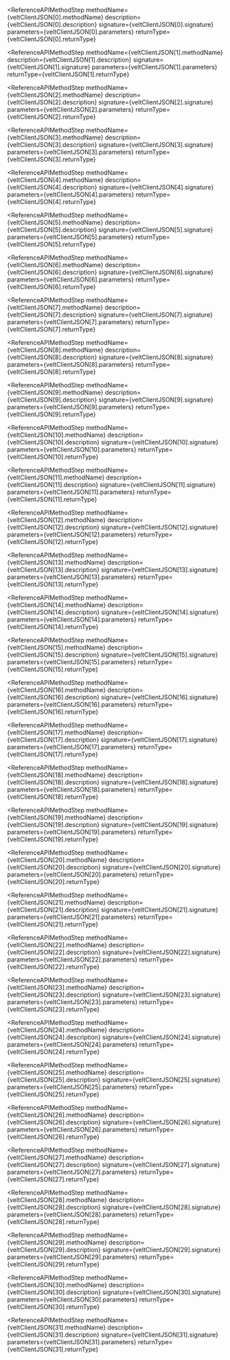 


<ReferenceAPIMethodStep 
    methodName={veltClientJSON[0].methodName}
    description={veltClientJSON[0].description}
    signature={veltClientJSON[0].signature}
    parameters={veltClientJSON[0].parameters}
    returnType={veltClientJSON[0].returnType}
></ReferenceAPIMethodStep>

<ReferenceAPIMethodStep 
    methodName={veltClientJSON[1].methodName}
    description={veltClientJSON[1].description}
    signature={veltClientJSON[1].signature}
    parameters={veltClientJSON[1].parameters}
    returnType={veltClientJSON[1].returnType}
></ReferenceAPIMethodStep>

<ReferenceAPIMethodStep 
    methodName={veltClientJSON[2].methodName}
    description={veltClientJSON[2].description}
    signature={veltClientJSON[2].signature}
    parameters={veltClientJSON[2].parameters}
    returnType={veltClientJSON[2].returnType}
></ReferenceAPIMethodStep>

<ReferenceAPIMethodStep 
    methodName={veltClientJSON[3].methodName}
    description={veltClientJSON[3].description}
    signature={veltClientJSON[3].signature}
    parameters={veltClientJSON[3].parameters}
    returnType={veltClientJSON[3].returnType}
></ReferenceAPIMethodStep>

<ReferenceAPIMethodStep 
    methodName={veltClientJSON[4].methodName}
    description={veltClientJSON[4].description}
    signature={veltClientJSON[4].signature}
    parameters={veltClientJSON[4].parameters}
    returnType={veltClientJSON[4].returnType}
></ReferenceAPIMethodStep>

<ReferenceAPIMethodStep 
    methodName={veltClientJSON[5].methodName}
    description={veltClientJSON[5].description}
    signature={veltClientJSON[5].signature}
    parameters={veltClientJSON[5].parameters}
    returnType={veltClientJSON[5].returnType}
></ReferenceAPIMethodStep>

<ReferenceAPIMethodStep 
    methodName={veltClientJSON[6].methodName}
    description={veltClientJSON[6].description}
    signature={veltClientJSON[6].signature}
    parameters={veltClientJSON[6].parameters}
    returnType={veltClientJSON[6].returnType}
></ReferenceAPIMethodStep>

<ReferenceAPIMethodStep 
    methodName={veltClientJSON[7].methodName}
    description={veltClientJSON[7].description}
    signature={veltClientJSON[7].signature}
    parameters={veltClientJSON[7].parameters}
    returnType={veltClientJSON[7].returnType}
></ReferenceAPIMethodStep>

<ReferenceAPIMethodStep 
    methodName={veltClientJSON[8].methodName}
    description={veltClientJSON[8].description}
    signature={veltClientJSON[8].signature}
    parameters={veltClientJSON[8].parameters}
    returnType={veltClientJSON[8].returnType}
></ReferenceAPIMethodStep>

<ReferenceAPIMethodStep 
    methodName={veltClientJSON[9].methodName}
    description={veltClientJSON[9].description}
    signature={veltClientJSON[9].signature}
    parameters={veltClientJSON[9].parameters}
    returnType={veltClientJSON[9].returnType}
></ReferenceAPIMethodStep>

<ReferenceAPIMethodStep 
    methodName={veltClientJSON[10].methodName}
    description={veltClientJSON[10].description}
    signature={veltClientJSON[10].signature}
    parameters={veltClientJSON[10].parameters}
    returnType={veltClientJSON[10].returnType}
></ReferenceAPIMethodStep>

<ReferenceAPIMethodStep 
    methodName={veltClientJSON[11].methodName}
    description={veltClientJSON[11].description}
    signature={veltClientJSON[11].signature}
    parameters={veltClientJSON[11].parameters}
    returnType={veltClientJSON[11].returnType}
></ReferenceAPIMethodStep>

<ReferenceAPIMethodStep 
    methodName={veltClientJSON[12].methodName}
    description={veltClientJSON[12].description}
    signature={veltClientJSON[12].signature}
    parameters={veltClientJSON[12].parameters}
    returnType={veltClientJSON[12].returnType}
></ReferenceAPIMethodStep>

<ReferenceAPIMethodStep 
    methodName={veltClientJSON[13].methodName}
    description={veltClientJSON[13].description}
    signature={veltClientJSON[13].signature}
    parameters={veltClientJSON[13].parameters}
    returnType={veltClientJSON[13].returnType}
></ReferenceAPIMethodStep>

<ReferenceAPIMethodStep 
    methodName={veltClientJSON[14].methodName}
    description={veltClientJSON[14].description}
    signature={veltClientJSON[14].signature}
    parameters={veltClientJSON[14].parameters}
    returnType={veltClientJSON[14].returnType}
></ReferenceAPIMethodStep>

<ReferenceAPIMethodStep 
    methodName={veltClientJSON[15].methodName}
    description={veltClientJSON[15].description}
    signature={veltClientJSON[15].signature}
    parameters={veltClientJSON[15].parameters}
    returnType={veltClientJSON[15].returnType}
></ReferenceAPIMethodStep>

<ReferenceAPIMethodStep 
    methodName={veltClientJSON[16].methodName}
    description={veltClientJSON[16].description}
    signature={veltClientJSON[16].signature}
    parameters={veltClientJSON[16].parameters}
    returnType={veltClientJSON[16].returnType}
></ReferenceAPIMethodStep>

<ReferenceAPIMethodStep 
    methodName={veltClientJSON[17].methodName}
    description={veltClientJSON[17].description}
    signature={veltClientJSON[17].signature}
    parameters={veltClientJSON[17].parameters}
    returnType={veltClientJSON[17].returnType}
></ReferenceAPIMethodStep>

<ReferenceAPIMethodStep 
    methodName={veltClientJSON[18].methodName}
    description={veltClientJSON[18].description}
    signature={veltClientJSON[18].signature}
    parameters={veltClientJSON[18].parameters}
    returnType={veltClientJSON[18].returnType}
></ReferenceAPIMethodStep>

<ReferenceAPIMethodStep 
    methodName={veltClientJSON[19].methodName}
    description={veltClientJSON[19].description}
    signature={veltClientJSON[19].signature}
    parameters={veltClientJSON[19].parameters}
    returnType={veltClientJSON[19].returnType}
></ReferenceAPIMethodStep>

<ReferenceAPIMethodStep 
    methodName={veltClientJSON[20].methodName}
    description={veltClientJSON[20].description}
    signature={veltClientJSON[20].signature}
    parameters={veltClientJSON[20].parameters}
    returnType={veltClientJSON[20].returnType}
></ReferenceAPIMethodStep>

<ReferenceAPIMethodStep 
    methodName={veltClientJSON[21].methodName}
    description={veltClientJSON[21].description}
    signature={veltClientJSON[21].signature}
    parameters={veltClientJSON[21].parameters}
    returnType={veltClientJSON[21].returnType}
></ReferenceAPIMethodStep>

<ReferenceAPIMethodStep 
    methodName={veltClientJSON[22].methodName}
    description={veltClientJSON[22].description}
    signature={veltClientJSON[22].signature}
    parameters={veltClientJSON[22].parameters}
    returnType={veltClientJSON[22].returnType}
></ReferenceAPIMethodStep>

<ReferenceAPIMethodStep 
    methodName={veltClientJSON[23].methodName}
    description={veltClientJSON[23].description}
    signature={veltClientJSON[23].signature}
    parameters={veltClientJSON[23].parameters}
    returnType={veltClientJSON[23].returnType}
></ReferenceAPIMethodStep>

<ReferenceAPIMethodStep 
    methodName={veltClientJSON[24].methodName}
    description={veltClientJSON[24].description}
    signature={veltClientJSON[24].signature}
    parameters={veltClientJSON[24].parameters}
    returnType={veltClientJSON[24].returnType}
></ReferenceAPIMethodStep>

<ReferenceAPIMethodStep 
    methodName={veltClientJSON[25].methodName}
    description={veltClientJSON[25].description}
    signature={veltClientJSON[25].signature}
    parameters={veltClientJSON[25].parameters}
    returnType={veltClientJSON[25].returnType}
></ReferenceAPIMethodStep>

<ReferenceAPIMethodStep 
    methodName={veltClientJSON[26].methodName}
    description={veltClientJSON[26].description}
    signature={veltClientJSON[26].signature}
    parameters={veltClientJSON[26].parameters}
    returnType={veltClientJSON[26].returnType}
></ReferenceAPIMethodStep>

<ReferenceAPIMethodStep 
    methodName={veltClientJSON[27].methodName}
    description={veltClientJSON[27].description}
    signature={veltClientJSON[27].signature}
    parameters={veltClientJSON[27].parameters}
    returnType={veltClientJSON[27].returnType}
></ReferenceAPIMethodStep>

<ReferenceAPIMethodStep 
    methodName={veltClientJSON[28].methodName}
    description={veltClientJSON[28].description}
    signature={veltClientJSON[28].signature}
    parameters={veltClientJSON[28].parameters}
    returnType={veltClientJSON[28].returnType}
></ReferenceAPIMethodStep>

<ReferenceAPIMethodStep 
    methodName={veltClientJSON[29].methodName}
    description={veltClientJSON[29].description}
    signature={veltClientJSON[29].signature}
    parameters={veltClientJSON[29].parameters}
    returnType={veltClientJSON[29].returnType}
></ReferenceAPIMethodStep>

<ReferenceAPIMethodStep 
    methodName={veltClientJSON[30].methodName}
    description={veltClientJSON[30].description}
    signature={veltClientJSON[30].signature}
    parameters={veltClientJSON[30].parameters}
    returnType={veltClientJSON[30].returnType}
></ReferenceAPIMethodStep>

<ReferenceAPIMethodStep 
    methodName={veltClientJSON[31].methodName}
    description={veltClientJSON[31].description}
    signature={veltClientJSON[31].signature}
    parameters={veltClientJSON[31].parameters}
    returnType={veltClientJSON[31].returnType}
></ReferenceAPIMethodStep>


